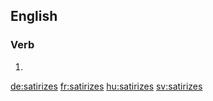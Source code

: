 ==English==

===Verb===
{{head|en}}

# {{en-third-person singular of|satirize}}

[[de:satirizes]]
[[fr:satirizes]]
[[hu:satirizes]]
[[sv:satirizes]]